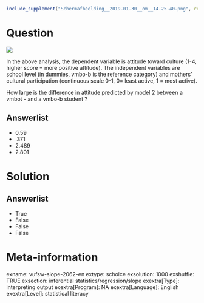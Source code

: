```r
include_supplement("Schermafbeelding__2019-01-30__om__14.25.40.png", recursive = TRUE)
```

Question
========
![](Schermafbeelding__2019-01-30__om__14.25.40.png)
  
In the above analysis, the dependent variable is attitude toward culture (1-4, higher score = more positive attitude). The independent variables are school level (in dummies, vmbo-b is the reference category) and mothers' cultural participation (continuous scale 0-1, 0= least active, 1 = most active).  
  
How large is the difference in attitude predicted by model 2 between a vmbot - and a vmbo-b student ?

Answerlist
----------
* 0.59
* .371
* 2.489
* 2.801

Solution
========

Answerlist
----------
* True
* False
* False
* False

Meta-information
================
exname: vufsw-slope-2062-en
extype: schoice
exsolution: 1000
exshuffle: TRUE
exsection: inferential statistics/regression/slope
exextra[Type]: interpreting output
exextra[Program]: NA
exextra[Language]: English
exextra[Level]: statistical literacy

